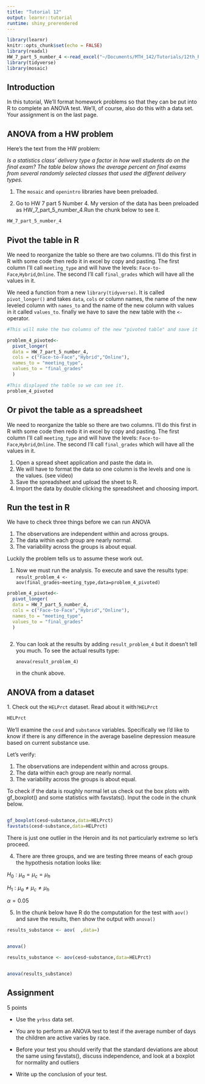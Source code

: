 ```yaml
---
title: "Tutorial 12"
output: learnr::tutorial
runtime: shiny_prerendered
---
```


```r
library(learnr)
knitr::opts_chunk$set(echo = FALSE)
library(readxl)
HW_7_part_5_number_4 <-read_excel("~/Documents/MTH_142/Tutorials/12th_Rtutorial_ANOVA/HW_7_part_5_number_4.xlsx")
library(tidyverse)
library(mosaic)
```

## Introduction

In this tutorial, We'll format homework problems so that they can be put into R to complete an ANOVA test. We'll, of course, also do this with a data set. Your assignment is on the last page.

## ANOVA from a HW problem

Here's the text from the HW problem:

*Is a statistics class' delivery type a factor in how well students do on the final exam? The table below shows the average percent on final exams from several randomly selected classes that used the different delivery types.*

1.  The `mosaic` and `openintro` libraries have been preloaded.

2.  Go to HW 7 part 5 Number 4. My version of the data has been preloaded as HW_7\_part_5\_number_4.Run the chunk below to see it.

```r
HW_7_part_5_number_4
```

## Pivot the table in R

We need to reorganize the table so there are two columns. I'll do this first in R with some code then redo it in excel by copy and pasting. The first column I'll call `meeting_type` and will have the levels: `Face-to-Face`,`Hybrid`,`Online`. The second I'll call `final_grades` which will have all the values in it.

We need a function from a new `library(tidyverse)`. It is called `pivot_longer()` and takes `data`, `cols` or column names, the name of the new leveled column with `names_to` and the name of the new column with values in it called `values_to`. finally we have to save the new table with the `<-` operator.

```r
#This will make the two columns of the new "pivoted table" and save it as problem_4_pivoted

problem_4_pivoted<- 
  pivot_longer(
  data = HW_7_part_5_number_4,
  cols = c("Face-to-Face","Hybrid","Online"), 
  names_to = "meeting_type",
  values_to = "final_grades"
  )

#This displayed the table so we can see it. 
problem_4_pivoted
```

## Or pivot the table as a spreadsheet

We need to reorganize the table so there are two columns. I'll do this first in R with some code then redo it in excel by copy and pasting. The first column I'll call `meeting_type` and will have the levels: `Face-to-Face`,`Hybrid`,`Online`. The second I'll call `final_grades` which will have all the values in it.

1.  Open a spread sheet application and paste the data in.
2.  We will have to format the data so one column is the levels and one is the values. (see video)
3.  Save the spreadsheet and upload the sheet to R.
4.  Import the data by double clicking the spreadsheet and choosing import.

## Run the test in R

We have to check three things before we can run ANOVA

1.  The observations are independent within and across groups.
2.  The data within each group are nearly normal.
3.  The variability across the groups is about equal.

Luckily the problem tells us to assume these work out.

1.  Now we must run the analysis. To execute and save the results type: `result_problem_4 <- aov(final_grades~meeting_type,data=problem_4_pivoted)`

```r


problem_4_pivoted<- 
  pivot_longer(
  data = HW_7_part_5_number_4,
  cols = c("Face-to-Face","Hybrid","Online"), 
  names_to = "meeting_type",
  values_to = "final_grades"
  )
```

```r

```

2.  You can look at the results by adding `result_problem_4` but it doesn't tell you much. To see the actual results type:

    `anova(result_problem_4)`

    in the chunk above.

## ANOVA from a dataset

1\. Check out the `HELPrct` dataset. Read about it with`?HELPrct`

```r
HELPrct
```

We'll examine the `cesd` and `substance` variables. Specifically we I'd like to know if there is any difference in the average baseline depression measure based on current substance use.

Let's verify:

1.  The observations are independent within and across groups.
2.  The data within each group are nearly normal.
3.  The variability across the groups is about equal.

To check if the data is roughly normal let us check out the box plots with gf_boxplot() and some statistics with favstats(). Input the code in the chunk below.

```r


```

```r
gf_boxplot(cesd~substance,data=HELPrct)
favstats(cesd~substance,data=HELPrct)
```

There is just one outlier in the Heroin and its not particularly extreme so let's proceed.

4.  There are three groups, and we are testing three means of each group the hypothesis notation looks like:

$H_0: \mu_a = \mu_c =\mu_h$

$H_1: \mu_a \ne \mu_c \ne \mu_h$

$\alpha =0.05$

5.  In the chunk below have R do the computation for the test with `aov()` and save the results, then show the output with `anova()`

```r

results_substance <- aov(  ,data=)


anova()
```

```r
results_substance <- aov(cesd~substance,data=HELPrct)


anova(results_substance)
```

## Assignment

5 points

-   Use the `yrbss` data set.

-   You are to perform an ANOVA test to test if the average number of days the children are active varies by race.

-   Before your test you should verify that the standard deviations are about the same using favstats(), discuss independence, and look at a boxplot for normality and outliers

-   Write up the conclusion of your test.
